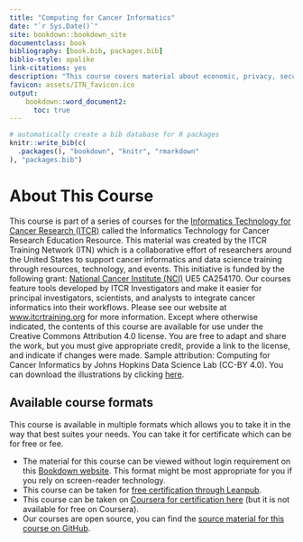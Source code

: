```yaml
---
title: "Computing for Cancer Informatics"
date: "`r Sys.Date()`"
site: bookdown::bookdown_site
documentclass: book
bibliography: [book.bib, packages.bib]
biblio-style: apalike
link-citations: yes
description: "This course covers material about economic, privacy, security, usability, and discoverability aspects of data management for cancer research."
favicon: assets/ITN_favicon.ico
output:
    bookdown::word_document2:
      toc: true
---
```



```r
# automatically create a bib database for R packages
knitr::write_bib(c(
  .packages(), "bookdown", "knitr", "rmarkdown"
), "packages.bib")
```

# About This Course {-}

This course is part of a series of courses for the [Informatics Technology for Cancer Research (ITCR)](https://itcr.cancer.gov/) called the Informatics Technology for Cancer Research Education Resource. This material was created by the ITCR Training Network (ITN)  which is a collaborative effort of researchers around the United States to support cancer informatics and data science training through resources, technology, and events. This initiative is funded by the following grant:  [National Cancer Institute (NCI)](https://www.cancer.gov/)  UE5 CA254170. Our courses feature tools developed by ITCR Investigators and make it easier for principal investigators, scientists, and analysts to integrate cancer informatics into their workflows. Please see our website at [www.itcrtraining.org](www.itcrtraining.org) for more information. Except where otherwise indicated, the contents of this course are available for use under the Creative Commons Attribution 4.0 license. You are free to adapt and share the work, but you must give appropriate credit, provide a link to the license, and indicate if changes were made. Sample attribution: Computing for Cancer Informatics by Johns Hopkins Data Science Lab (CC-BY 4.0). You can download the illustrations by clicking [here](https://docs.google.com/presentation/d/1B4LwuvgA6aUopOHEAbES1Agjy7Ex2IpVAoUIoBFbsq0/edit?usp=sharing).


## Available course formats

This course is available in multiple formats which allows you to take it in the way that best suites your needs. You can take it for certificate which can be for free or fee.

- The material for this course can be viewed without login requirement on this [Bookdown website](https://jhudatascience.org/Computing_for_Cancer_Informatics/). This format might be most appropriate for you if you rely on screen-reader technology.
- This course can be taken for [free certification through Leanpub](https://leanpub.com/universities/courses/jhu/cancer-informatics-computing).
- This course can be taken on [Coursera for certification here](https://www.coursera.org/learn/computing-for-cancer-informatics) (but it is not available for free on Coursera).
- Our courses are open source, you can find the [source material for this course on GitHub](https://github.com/jhudsl/Computing_for_Cancer_Informatics).
